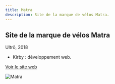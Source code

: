 ```yaml
---
title: Matra
description: Site de la marque de vélos Matra.
---
```


Site de la marque de vélos Matra
--------------------------------

Ultrō, 2018

* Kirby : développement web.

<a href="https://matra.com" target="_blank" rel="noopener" class="link-forward">Voir le site web</a>

![Matra](../images/matra-1.jpg)
